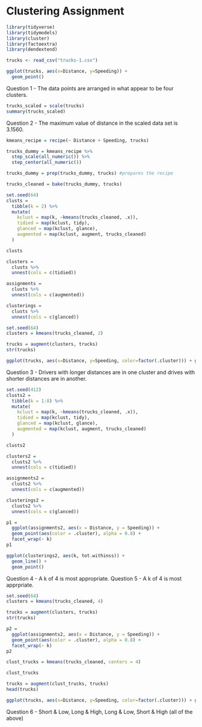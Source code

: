 # Clustering Assignment

```{r}
library(tidyverse)
library(tidymodels)
library(cluster)
library(factoextra)
library(dendextend)
```

```{r}
trucks <- read_csv("trucks-1.csv")
```

```{r}
ggplot(trucks, aes(x=Distance, y=Speeding)) +
  geom_point()
```

Question 1 - The data points are arranged in what appear to be four clusters.

```{r}
trucks_scaled = scale(trucks)
summary(trucks_scaled)
```

Question 2 - The maximum value of distance in the scaled data set is 3.1560.

```{r}
kmeans_recipe = recipe(~ Distance + Speeding, trucks) 

trucks_dummy = kmeans_recipe %>% 
  step_scale(all_numeric()) %>%
  step_center(all_numeric()) 

trucks_dummy = prep(trucks_dummy, trucks) #prepares the recipe

trucks_cleaned = bake(trucks_dummy, trucks)
```

```{r}
set.seed(64)
clusts = 
  tibble(k = 2) %>%
  mutate(
    kclust = map(k, ~kmeans(trucks_cleaned, .x)),
    tidied = map(kclust, tidy),
    glanced = map(kclust, glance),
    augmented = map(kclust, augment, trucks_cleaned)
  )

clusts
```

```{r}
clusters = 
  clusts %>%
  unnest(cols = c(tidied))

assignments = 
  clusts %>% 
  unnest(cols = c(augmented))

clusterings = 
  clusts %>%
  unnest(cols = c(glanced))
```

```{r}
set.seed(64)
clusters = kmeans(trucks_cleaned, 2)

trucks = augment(clusters, trucks)
str(trucks)
```

```{r}
ggplot(trucks, aes(x=Distance, y=Speeding, color=factor(.cluster))) + geom_point()
```

Question 3 - Drivers with longer distances are in one cluster and drives with shorter distances are in another.

```{r}
set.seed(412)
clusts2 = 
  tibble(k = 1:8) %>%
  mutate(
    kclust = map(k, ~kmeans(trucks_cleaned, .x)),
    tidied = map(kclust, tidy),
    glanced = map(kclust, glance),
    augmented = map(kclust, augment, trucks_cleaned)
  )

clusts2
```

```{r}
clusters2 = 
  clusts2 %>%
  unnest(cols = c(tidied))

assignments2 = 
  clusts2 %>% 
  unnest(cols = c(augmented))

clusterings2 = 
  clusts2 %>%
  unnest(cols = c(glanced))
```

```{r}
p1 = 
  ggplot(assignments2, aes(x = Distance, y = Speeding)) +
  geom_point(aes(color = .cluster), alpha = 0.8) + 
  facet_wrap(~ k)
p1
```

```{r}
ggplot(clusterings2, aes(k, tot.withinss)) +
  geom_line() +
  geom_point()
```

Question 4 - A k of 4 is most appropriate.
Question 5 - A k of 4 is most apprpriate.

```{r}
set.seed(64)
clusters = kmeans(trucks_cleaned, 4)

trucks = augment(clusters, trucks)
str(trucks)
```

```{r}
p2 = 
  ggplot(assignments2, aes(x = Distance, y = Speeding)) +
  geom_point(aes(color = .cluster), alpha = 0.8) + 
  facet_wrap(~ k)
p2
```

```{r}
clust_trucks = kmeans(trucks_cleaned, centers = 4)

clust_trucks
```

```{r}
trucks = augment(clust_trucks, trucks)
head(trucks)
```

```{r}
ggplot(trucks, aes(x=Distance, y=Speeding, color=factor(.cluster))) + geom_point()
```

Question 6 - Short & Low, Long & High, Long & Low, Short & High (all of the above)